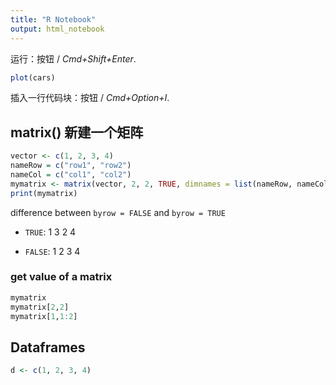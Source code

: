 ```yaml
---
title: "R Notebook"
output: html_notebook
---
```


运行：按钮 / *Cmd+Shift+Enter*.

```r
plot(cars)
```

插入一行代码块：按钮 / *Cmd+Option+I*.

## matrix() 新建一个矩阵

```r
vector <- c(1, 2, 3, 4) 
nameRow = c("row1", "row2")
nameCol = c("col1", "col2")
mymatrix <- matrix(vector, 2, 2, TRUE, dimnames = list(nameRow, nameCol))  # matrix(data, ncol, nrow, byrow);
print(mymatrix)
```

difference between `byrow = FALSE` and `byrow = TRUE`

-   `TRUE`: 1 3 2 4

-   `FALSE`: 1 2 3 4

### get value of a matrix

```r
mymatrix
mymatrix[2,2]
mymatrix[1,1:2]
```

## Dataframes

```r
d <- c(1, 2, 3, 4)

```
